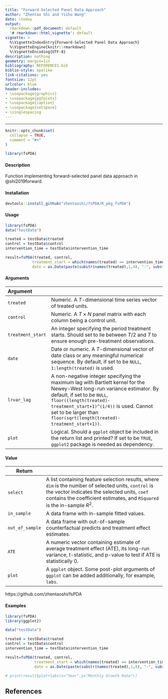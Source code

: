 ```yaml
---
title: "Forward-Selected Panel Data Approach"
author: "Zhentao Shi and Yishu Wang"
date: \today
output:
  rmarkdown::pdf_document: default
  '# rmarkdown::html_vignette': default
vignette: >
  %\VignetteIndexEntry{Forward-Selected Panel Data Approach}
  %\VignetteEngine{knitr::rmarkdown}
  %\VignetteEncoding{UTF-8}
description: nothing
geometry: margin=1in
bibliography: REFERENCES.bib
biblio-style: apalike
link-citations: yes
fontsize: 12pt
urlcolor: blue
header-includes:
- \usepackage{graphics}
- \usepackage{pgfplots}
- \usepackage{caption}
- \usepackage{setspace}
- \singlespacing
---  
```

  
  
---

```r
knitr::opts_chunk$set(
  collapse = TRUE,
  comment = "#>"
)
```

```r
library(fsPDA)
```



#### Description

Function implementing forward-selected panel data approach in @shi2019forward.

#### Installation

```r
devtools::install_github("zhentaoshi/fsPDA/R_pkg_fsPDA")
```

#### Usage

```r
library(fsPDA)
data("testData")

treated = testData$treated
control = testData$control
intervention_time = testData$intervention_time

result=fsPDA(treated, control,
            treatment_start = which(names(treated) == intervention_time),
            date = as.Date(paste(substr(names(treated),1,4), "-", substr(names(treated), 5, 6), "-01", sep="")))
```

#### Arguments

| Argument          |                                                              |
| :---------------- | ------------------------------------------------------------ |
| `treated`         | Numeric. A $T$-dimensional time series vector of treated units. |
| `control`         | Numeric. A $T\times N$ panel matrix with each column being a control unit. |
| `treatment_start` | An integer specifying the period treatment starts. Should set to lie between $T/2$ and $T$ to ensure enough pre-treatment observations. |
| `date`            | Date or numeric. A $T$-dimensional vector of date class or any meaningful numerical sequence. By default, if set to be `NULL`, `1:length(treated)` is used. |
| `lrvar_lag`       | A non-negative integer specifying the maximum lag with Bartlett kernel for the Newey-West long-run variance estimator. By default, if set to be `NULL`, `floor((length(treated)-treatment_start+1)^(1/4))` is used. Cannot set to be larger than `floor(sqrt(length(treated)-treatment_start+1))`. |
| `plot`            | Logical. Should a `ggplot` object be included in the return list and printed? If set to be `TRUE`, `ggplot2` package is needed as dependency. |

#### Value

| Return          |                                                              |
| --------------- | ------------------------------------------------------------ |
| `select`        | A list containing feature selection results, where `dim` is the number of selected units, `control` is the vector indicates the selected units, `coef` contains the coefficient estimates, and `RSquared` is the in-sample $R^2$. |
| `in_sample`     | A data frame with in-sample fitted values.                   |
| `out_of_sample` | A data frame with out-of-sample counterfactual predicts and treatment effect estimates. |
| `ATE`           | A numeric vector containing estimate of average treatment effect (ATE), its long-run variance, t-statistic, and p-value to test if ATE is statistically 0. |
| `plot`          | A `ggplot` object. Some post-plot arguments of `ggplot` can be added additionally, for example, `labs`. |


https://github.com/zhentaoshi/fsPDA

#### Examples

```r
library(fsPDA)
library(ggplot2)

data("testData")

treated = testData$treated
control = testData$control
intervention_time = testData$intervention_time

result=fsPDA(treated, control,
             treatment_start = which(names(treated) == intervention_time),
             date = as.Date(paste(substr(names(treated),1,4), "-", substr(names(treated), 5, 6), "-01", sep="")))

# print(result$plot+labs(x="Year",y="Monthly Growth Rate"))
```


## References
